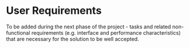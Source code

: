 # User Requirements

To be added during the next phase of the project - tasks and related non-functional requirements (e.g. interface and performance characteristics) that are necessary for the solution to be well accepted.
